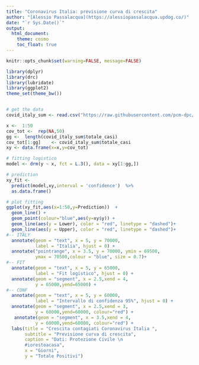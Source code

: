 ```yaml
---
title: "Coronavirus Italia: previsione curva di crescita"
author: "[Alessio Passalacqua](https://alessiopassalacqua.updog.co/)"
date: "`r Sys.Date()`"
output: 
  html_document:
    theme: cosmo
    toc_float: true
---
```


```r
knitr::opts_chunk$set(warning=FALSE, message=FALSE)
```


```r
library(dplyr)
library(drc)
library(lubridate)
library(ggplot2)
theme_set(theme_bw())


# get the data
covid_italy_sum <- read.csv("https://raw.githubusercontent.com/pcm-dpc/COVID-19/master/dati-andamento-nazionale/dpc-covid19-ita-andamento-nazionale.csv")

```

```r
x <-  1:50
cov_tot <-  rep(NA,50)
gg <-  length(covid_italy_sum$totale_casi) 
cov_tot[1:gg]    <- covid_italy_sum$totale_casi
xy <- data.frame(x=x,y=cov_tot)
```


```r
# fitting logistico
model <- drm(y ~ x, fct = L.3(), data = xy[1:gg,])
```


```r
# prediction
xy_fit <-   
  predict(model,xy,interval = 'confidence')  %>%
  as.data.frame()
```


```r
# plot fitting
ggplot(xy_fit,aes(x=1:50,y=Prediction))  +
  geom_line() +
  geom_point(colour="blue",aes(y=xy$y)) +
  geom_line(aes(y = Lower), color = "red", linetype = "dashed")+
  geom_line(aes(y = Upper), color = "red", linetype = "dashed")+
#-- ITALY  
  annotate(geom = "text", x = 5, y = 70000,
           label = "Italia", hjust = 0) +
  annotate("pointrange", x = 3.5, y = 70000, ymin = 69500,
           ymax = 70500,colour = "blue", size = 0.7)+
#-- FIT  
  annotate(geom = "text", x = 5, y = 65000,
           label = "Fit logistico", hjust = 0) +
  annotate(geom = "segment", x = 2.5,xend = 4,
           y = 65000,yend=65000) +
#-- CONF
  annotate(geom = "text", x = 5, y = 60000,
           label = "Intervallo di confidenza 95%", hjust = 0) +
  annotate(geom = "segment", x = 2.5,xend = 3,
           y = 60000,yend=60000, colour="red") +
   annotate(geom = "segment", x = 3.5,xend = 4,
           y = 60000,yend=60000, colour="red") +
  labs(title = "Crescita contagiati Coronavirus Italia ",
       subtitle = "Previsione curva di crescita",
       caption = "Dati: Protezione Civile \n
       #iorestoacasa",
       x = "Giorni",
       y = "Totale Positivi")

```

